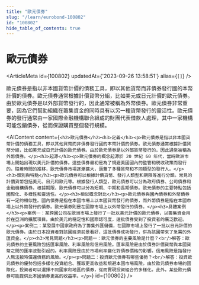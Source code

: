 ```yaml
---
title: "歐元債券"
slug: "/learn/eurobond-100802"
id: "100802"
hide_table_of_contents: true
---
```



# 歐元債券

<ArticleMeta id={100802} updatedAt={'2023-09-26 13:58:51'} alias={`[]`} />
<div className='border-solid border-b border-t-0 my-4 border-[var(--ifm-color-gray-300)]' />

歐元債券是指以非本國貨幣計價的債務工具，即以其他貨幣而非債券發行國的本幣計價的債券。歐元債券通常根據計價貨幣分組，比如美元或日元計價的歐元債券。由於歐元債券是以外部貨幣發行的，因此通常被稱為外幣債券。歐元債券非常重要，因為它們幫助組織在籌集資金的同時具有以另一種貨幣發行的靈活性。歐元債券的發行通常由一家國際金融機構聯合組成的財團代表借款人處理，其中一家機構可能包銷債券，從而保證購買整個發行規模。

<AIContent content={`<h2>歐元債券</h2><h3>定義</h3><p>歐元債券是指以非本國貨幣計價的債務工具，即以其他貨幣而非債券發行國的本幣計價的債券。歐元債券通常根據計價貨幣分組，比如美元或日元計價的歐元債券。由於歐元債券是以外部貨幣發行的，因此通常被稱為外幣債券。</p><h3>起源</h3><p>歐元債券的概念起源於 20 世紀 60 年代，當時歐洲市場上開始出現以美元計價的債券。這些債券最初是為了規避美國國內的監管和税收政策而發行的。隨着時間的推移，歐元債券市場逐漸擴大，涵蓋了多種貨幣和不同類型的發行人。</p><h3>類別與特點</h3><p>歐元債券可以根據計價貨幣、發行人類型和期限等進行分類。常見的計價貨幣包括美元、日元和歐元等。根據發行人類型，歐元債券可以分為政府債券、公司債券和金融機構債券。根據期限，歐元債券可以分為短期、中期和長期債券。歐元債券的主要特點包括國際化、多樣性和靈活性。</p><h3>相似概念對比</h3><p>歐元債券與國內債券和外幣債券有一定的相似性。國內債券是指在本國市場上以本國貨幣發行的債券，而外幣債券是指在本國市場上以外幣發行的債券。歐元債券則是在國際市場上以外幣發行的債券。</p><h3>具體案例</h3><p>案例一：某跨國公司在歐洲市場上發行了一批以美元計價的歐元債券，以籌集資金用於在亞洲的擴展項目。由於美元的穩定性和國際認可度，這批債券受到了投資者的廣泛歡迎。</p><p>案例二：某發展中國家政府為了籌集外匯儲備，在國際市場上發行了一批以日元計價的歐元債券。由於日本投資者對該國經濟前景看好，這批債券成功發行，併為該國帶來了急需的外匯資金。</p><h3>常見問題</h3><p>問題一：歐元債券的主要風險是什麼？<br/>解答：歐元債券的主要風險包括匯率風險、利率風險和信用風險。匯率風險是由於債券計價貨幣與本國貨幣之間的匯率波動引起的。利率風險是由於市場利率變化對債券價格的影響。信用風險是指發行人無法按時償還債務的風險。</p><p>問題二：投資歐元債券有哪些優勢？<br/>解答：投資歐元債券的優勢包括多樣化投資組合、獲取更高收益和規避本國市場風險。由於歐元債券市場的國際化，投資者可以選擇不同國家和地區的債券，從而實現投資組合的多樣化。此外，某些歐元債券可能提供比本國債券更高的收益率。</p>`} id={100802} />
